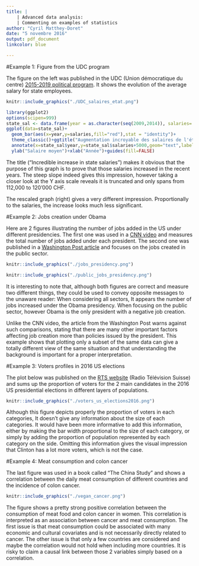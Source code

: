```yaml
---
title: |
    | Advanced data analysis: 
    | Commenting on examples of statistics
author: "Cyril Matthey-Doret"
date: "5 novembre 2016"
output: pdf_document
linkcolor: blue

---
```



#Example 1: Figure from the UDC program

The figure on the left was published in the UDC (Union démocratique du centre) [2015-2019 political program](http://www.udc-ne.ch/DIVERS/Programme_2015-2019.pdf). It shows the evolution of the average salary for state employees.

```r
knitr::include_graphics("./UDC_salaires_etat.png")

library(ggplot2)
options(scipen=999)
state_sal <- data.frame(year = as.character(seq(2009,2014)), salaries= c(113738, 115591, 117760, 119461, 120075, 121006))
ggplot(data=state_sal)+
  geom_bar(aes(x=year,y=salaries,fill="red"),stat = "identity")+
  theme_classic()+ggtitle("Augmentation incroyable des salaires de l'état")+
  annotate(x=state_sal$year,y=state_sal$salaries+5000,geom="text",label=paste0(state_sal$salaries,".-"))+
  ylab("Salaire moyen")+xlab("Année")+guides(fill=FALSE)

```

The title ("Incredible increase in state salaries") makes it obvious that the purpose of this graph is to prove that those salaries increased in the recent years. The steep slope indeed gives this impression, however taking a closer look at the Y axis scale reveals it is truncated and only spans from  112,000 to 120'000 CHF.

The rescaled graph (right) gives a very different impression. Proportionally to the salaries, the increase looks much less significant.


 
#Example 2: Jobs creation under Obama

Here are 2 figures illustrating the number of jobs added in the US under different presidencies. The first one was used in a [CNN video](http://money.cnn.com/video/news/economy/2016/11/04/obama-jobs-record.cnnmoney/index.html?iid=V_Top) and measures the total number of jobs added under each president. The second one was published in a [Washington Post article](https://www.washingtonpost.com/news/fact-checker/wp/2014/09/15/obamas-claim-that-businesses-are-in-the-longest-uninterrupted-stretch-of-job-creation/#comments) and focuses on the jobs created in the public sector. 




```r

knitr::include_graphics("./jobs_presidency.png")

```

```r
knitr::include_graphics("./public_jobs_presidency.png")

```

It is interesting to note that, although both figures are correct and measure two different things, they could be used to convey opposite messages to the unaware reader: When considering all sectors, It appears the number of jobs increased under the Obama presidency. When focusing on the public sector, however Obama is the only president with a negative job creation.

Unlike the CNN video, the article from the Washington Post warns against such comparisons, stating that there are many other important factors affecting job creation more than policies issued by the president. This example shows that plotting only a subset of the same data can give a totally different view of the same situation and that understanding the background is important for a proper interpretation.

#Example 3: Voters profiles in 2016 US elections

The plot below was published on the [RTS website](http://www.rts.ch/info/monde/8154717-la-base-des-electeurs-de-donald-trump-des-blancs-non-citadins.html) (Radio Télévision Suisse) and sums up the proportion of voters for the 2 main candidates in the 2016 US presidential elections in different layers of populations. 

```r
knitr::include_graphics("./voters_us_elections2016.png")
```

Although this figure depicts properly the proportion of voters in each categories, It doesn't give any information about the size of each categories. It would have been more informative to add this information, either by making the bar width proportional to the size of each category, or simply by adding the proportion of population represented by each category on the side. Omitting this information gives the visual impression that Clinton has a lot more voters, which is not the case.


#Example 4: Meat consumption and colon cancer

The last figure was used in a book called "The China Study"\footnote{The China study: the most comprehensive study of nutrition ever conducted and the startling implications for diet, weight loss and long-term health
T. Campbell-Thomas Campbell - BenBella Books - 2005} and shows a correlation between the daily meat consumption of different countries and the incidence of colon cancer.


```r

knitr::include_graphics("./vegan_cancer.png")

```

The figure shows a pretty strong positive correlation between the consumption of meat food and colon cancer in women. This correlation is interpreted as an association between cancer and meat consumption. The first issue is that meat consumption could be associated with many economic and cultural covariates and is not necessarily directly related to cancer. The other issue is that only a few countries are considered and maybe the correlation would not hold when including more countries. It is risky to claim a causal link between those 2 variables simply based on a correlation.
